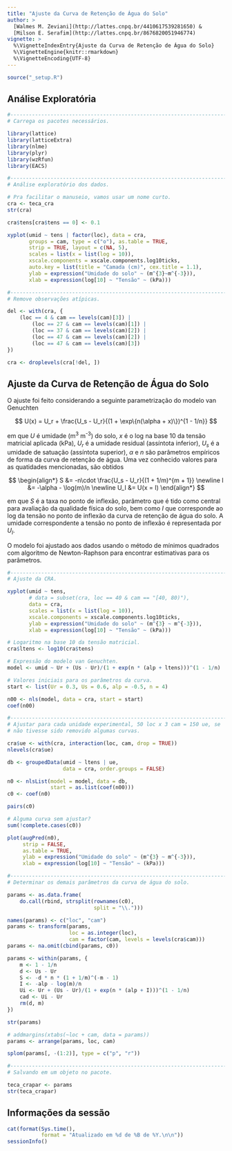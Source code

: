 ```yaml
---
title: "Ajuste da Curva de Retenção de Água do Solo"
author: >
  [Walmes M. Zeviani](http://lattes.cnpq.br/4410617539281650) &
  [Milson E. Serafim](http://lattes.cnpq.br/8676820051946774)
vignette: >
  %\VignetteIndexEntry{Ajuste da Curva de Retenção de Água do Solo}
  %\VignetteEngine{knitr::rmarkdown}
  %\VignetteEncoding{UTF-8}
---
```


```r
source("_setup.R")
```

## Análise Exploratória

```r
#-----------------------------------------------------------------------
# Carrega os pacotes necessários.

library(lattice)
library(latticeExtra)
library(nlme)
library(plyr)
library(wzRfun)
library(EACS)

#-----------------------------------------------------------------------
# Análise exploratório dos dados.

# Pra facilitar o manuseio, vamos usar um nome curto.
cra <- teca_cra
str(cra)

cra$tens[cra$tens == 0] <- 0.1

xyplot(umid ~ tens | factor(loc), data = cra,
       groups = cam, type = c("o"), as.table = TRUE,
       strip = TRUE, layout = c(NA, 5),
       scales = list(x = list(log = 10)),
       xscale.components = xscale.components.log10ticks,
       auto.key = list(title = "Camada (cm)", cex.title = 1.1),
       ylab = expression("Umidade do solo" ~ (m^{3}~m^{-3})),
       xlab = expression(log[10] ~ "Tensão" ~ (kPa)))

#-----------------------------------------------------------------------
# Remove observações atípicas.

del <- with(cra, {
    (loc == 4 & cam == levels(cam)[3]) |
        (loc == 27 & cam == levels(cam)[1]) |
        (loc == 37 & cam == levels(cam)[2]) |
        (loc == 47 & cam == levels(cam)[2]) |
        (loc == 47 & cam == levels(cam)[3])
})

cra <- droplevels(cra[!del, ])
```

## Ajuste da Curva de Retenção de Água do Solo

O ajuste foi feito considerando a seguinte parametrização do modelo van
Genuchten

$$
 U(x) = U_r + \frac{U_s - U_r}{(1 + \exp\{n(\alpha + x)\})^{1 - 1/n}}
$$

em que $U$ é umidade (m<sup>3</sup> m<sup>-3</sup>) do solo, $x$ é o log
na base 10 da tensão matricial aplicada (kPa), $U_r$ é a umidade
residual (assíntota inferior), $U_s$ é a umidade de satuação (assíntota
superior), $\alpha$ e $n$ são parâmetros empíricos de forma da curva de
retenção de água. Uma vez conhecido valores para as quatidades
mencionadas, são obtidos

$$
\begin{align*}
  S   &= -n\cdot \frac{U_s - U_r}{(1 + 1/m)^{m + 1}} \newline
  I   &= -\alpha - \log(m)/n \newline
  U_I &= U(x = I)
\end{align*}
$$

em que $S$ é a taxa no ponto de inflexão, parâmetro que é tido como
central para avaliação da qualidade física do solo, bem como $I$ que
corresponde ao log da tensão no ponto de inflexão da curva de retenção
de água do solo. A umidade correspondente a tensão no ponto de inflexão
é representada por $U_I$.

O modelo foi ajustado aos dados usando o método de mínimos quadrados com
algoritmo de Newton-Raphson para encontrar estimativas para os
parâmetros.

```r
#-----------------------------------------------------------------------
# Ajuste da CRA.

xyplot(umid ~ tens,
       # data = subset(cra, loc == 40 & cam == "[40, 80)"),
       data = cra,
       scales = list(x = list(log = 10)),
       xscale.components = xscale.components.log10ticks,
       ylab = expression("Umidade do solo" ~ (m^{3} ~ m^{-3})),
       xlab = expression(log[10] ~ "Tensão" ~ (kPa)))

# Logaritmo na base 10 da tensão matricial.
cra$ltens <- log10(cra$tens)

# Expressão do modelo van Genuchten.
model <- umid ~ Ur + (Us - Ur)/(1 + exp(n * (alp + ltens)))^(1 - 1/n)

# Valores iniciais para os parâmetros da curva.
start <- list(Ur = 0.3, Us = 0.6, alp = -0.5, n = 4)

n00 <- nls(model, data = cra, start = start)
coef(n00)

#-----------------------------------------------------------------------
# Ajustar para cada unidade experimental, 50 loc x 3 cam = 150 ue, se
# não tivesse sido removido algumas curvas.

cra$ue <- with(cra, interaction(loc, cam, drop = TRUE))
nlevels(cra$ue)

db <- groupedData(umid ~ ltens | ue,
                  data = cra, order.groups = FALSE)

n0 <- nlsList(model = model, data = db,
              start = as.list(coef(n00)))
c0 <- coef(n0)

pairs(c0)

# Alguma curva sem ajustar?
sum(!complete.cases(c0))

plot(augPred(n0),
     strip = FALSE,
     as.table = TRUE,
     ylab = expression("Umidade do solo" ~ (m^{3} ~ m^{-3})),
     xlab = expression(log[10] ~ "Tensão" ~ (kPa)))

#-----------------------------------------------------------------------
# Determinar os demais parâmetros da curva de água do solo.

params <- as.data.frame(
    do.call(rbind, strsplit(rownames(c0),
                            split = "\\.")))

names(params) <- c("loc", "cam")
params <- transform(params,
                    loc = as.integer(loc),
                    cam = factor(cam, levels = levels(cra$cam)))
params <- na.omit(cbind(params, c0))

params <- within(params, {
    m <- 1 - 1/n
    d <- Us - Ur
    S <- -d * n * (1 + 1/m)^(-m - 1)
    I <- -alp - log(m)/n
    Ui <- Ur + (Us - Ur)/(1 + exp(n * (alp + I)))^(1 - 1/n)
    cad <- Ui - Ur
    rm(d, m)
})

str(params)

# addmargins(xtabs(~loc + cam, data = params))
params <- arrange(params, loc, cam)

splom(params[, -(1:2)], type = c("p", "r"))

#-----------------------------------------------------------------------
# Salvando em um objeto no pacote.

teca_crapar <- params
str(teca_crapar)
```

## Informações da sessão

```r
cat(format(Sys.time(),
           format = "Atualizado em %d de %B de %Y.\n\n"))
sessionInfo()
```
